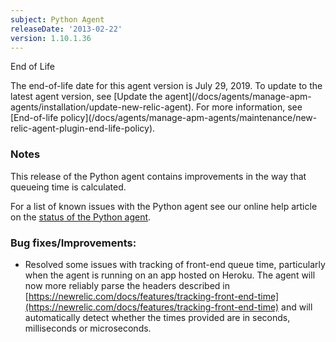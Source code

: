 ```yaml
---
subject: Python Agent
releaseDate: '2013-02-22'
version: 1.10.1.36
---
```


End of Life

<Callout variant="important">
  The end-of-life date for this agent version is July 29, 2019. To update to the latest agent version, see [Update the agent](/docs/agents/manage-apm-agents/installation/update-new-relic-agent). For more information, see [End-of-life policy](/docs/agents/manage-apm-agents/maintenance/new-relic-agent-plugin-end-life-policy).
</Callout>

### Notes

This release of the Python agent contains improvements in the way that queueing time is calculated.

For a list of known issues with the Python agent see our online help article on the [status of the Python agent](https://newrelic.com/docs/python/status-of-python-agent).

### Bug fixes/Improvements:

* Resolved some issues with tracking of front-end queue time, particularly when the agent is running on an app hosted on Heroku. The agent will now more reliably parse the headers described in [https://newrelic.com/docs/features/tracking-front-end-time](https://newrelic.com/docs/features/tracking-front-end-time) and will automatically detect whether the times provided are in seconds, milliseconds or microseconds.

